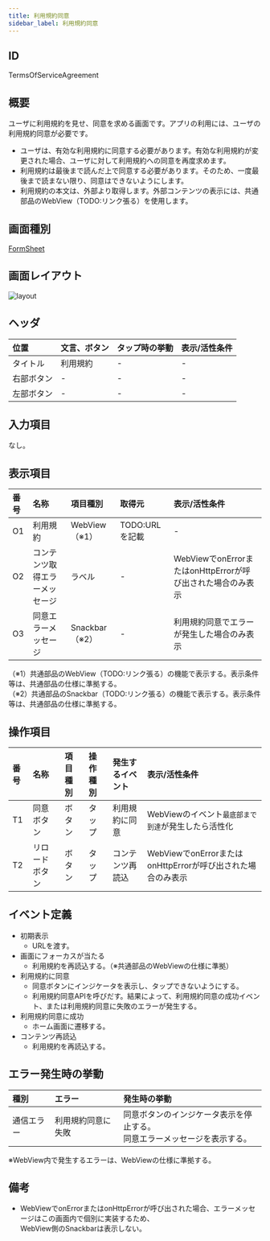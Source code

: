 ```yaml
---
title: 利用規約同意
sidebar_label: 利用規約同意
---
```

## ID

TermsOfServiceAgreement

## 概要

ユーザに利用規約を見せ、同意を求める画面です。アプリの利用には、ユーザの利用規約同意が必要です。

- ユーザは、有効な利用規約に同意する必要があります。有効な利用規約が変更された場合、ユーザに対して利用規約への同意を再度求めます。
- 利用規約は最後まで読んだ上で同意する必要があります。そのため、一度最後まで読まない限り、同意はできないようにします。
- 利用規約の本文は、外部より取得します。外部コンテンツの表示には、共通部品のWebView（TODO:リンク張る）を使用します。

## 画面種別

[FormSheet](/react-native/santoku/design/screen-specs/definitions/screen-type/form-sheet)

## 画面レイアウト

![layout](./layout.drawio.png)

## ヘッダ

| 位置       | 文言、ボタン  | タップ時の挙動          | 表示/活性条件                    |
|:----------|:------------|:---------------------|:--------------------------------|
| タイトル    | 利用規約     | -                    | -                              |
| 右部ボタン  | -           | -                    | -                              |
| 左部ボタン  | -           | -                    | -                              |

## 入力項目

なし。

## 表示項目

| 番号 | 名称           | 項目種別    | 取得元               | 表示/活性条件                                 |
|:----|:--------------|:-----------|:--------------------|:--------------------------------------------|
| O1  | 利用規約        | WebView（※1）| TODO:URLを記載     | -                                          |
| O2  | コンテンツ取得エラーメッセージ | ラベル | - | WebViewでonErrorまたはonHttpErrorが呼び出された場合のみ表示 |
| O3  | 同意エラーメッセージ | Snackbar（※2）| - | 利用規約同意でエラーが発生した場合のみ表示 |
（※1）共通部品のWebView（TODO:リンク張る）の機能で表示する。表示条件等は、共通部品の仕様に準拠する。<br />
（※2）共通部品のSnackbar（TODO:リンク張る）の機能で表示する。表示条件等は、共通部品の仕様に準拠する。

## 操作項目

| 番号 | 名称         | 項目種別    | 操作種別  | 発生するイベント   | 表示/活性条件                  |
|:----|:------------|:-----------|:---------|:---------------|:-------------------------------|
| T1  | 同意ボタン    | ボタン      | タップ    | 利用規約に同意     | WebViewのイベント`最底部まで到達`が発生したら活性化 |
| T2  | リロードボタン | ボタン      | タップ    | コンテンツ再読込   | WebViewでonErrorまたはonHttpErrorが呼び出された場合のみ表示 |

## イベント定義

- 初期表示
  - URLを渡す。
- 画面にフォーカスが当たる
  - 利用規約を再読込する。（※共通部品のWebViewの仕様に準拠）
- 利用規約に同意
  - 同意ボタンにインジケータを表示し、タップできないようにする。
  - 利用規約同意APIを呼びだす。結果によって、利用規約同意の成功イベント、または利用規約同意に失敗のエラーが発生する。
- 利用規約同意に成功
  - ホーム画面に遷移する。
- コンテンツ再読込
  - 利用規約を再読込する。

## エラー発生時の挙動

| 種別 | エラー | 発生時の挙動 |
|:----|:------|:------|
| 通信エラー    | 利用規約同意に失敗 | 同意ボタンのインジケータ表示を停止する。<br /> 同意エラーメッセージを表示する。|
※WebView内で発生するエラーは、WebViewの仕様に準拠する。

## 備考

- WebViewでonErrorまたはonHttpErrorが呼び出された場合、エラーメッセージはこの画面内で個別に実装するため、<br />
  WebView側のSnackbarは表示しない。
